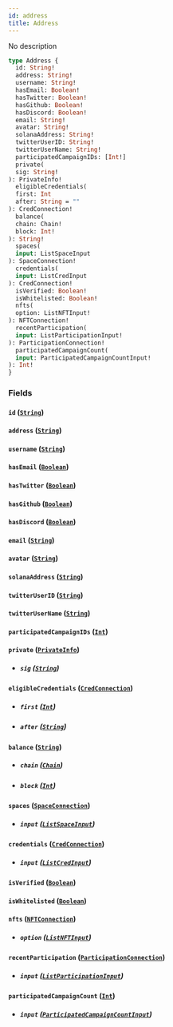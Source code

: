 ```yaml
---
id: address
title: Address
---
```



No description

```graphql
type Address {
  id: String!
  address: String!
  username: String!
  hasEmail: Boolean!
  hasTwitter: Boolean!
  hasGithub: Boolean!
  hasDiscord: Boolean!
  email: String!
  avatar: String!
  solanaAddress: String!
  twitterUserID: String!
  twitterUserName: String!
  participatedCampaignIDs: [Int!]
  private(
  sig: String!
): PrivateInfo!
  eligibleCredentials(
  first: Int
  after: String = ""
): CredConnection!
  balance(
  chain: Chain!
  block: Int!
): String!
  spaces(
  input: ListSpaceInput
): SpaceConnection!
  credentials(
  input: ListCredInput
): CredConnection!
  isVerified: Boolean!
  isWhitelisted: Boolean!
  nfts(
  option: ListNFTInput!
): NFTConnection!
  recentParticipation(
  input: ListParticipationInput!
): ParticipationConnection!
  participatedCampaignCount(
  input: ParticipatedCampaignCountInput!
): Int!
}
```


### Fields

#### `id` ([`String`](../../references/scalars/string))




#### `address` ([`String`](../../references/scalars/string))




#### `username` ([`String`](../../references/scalars/string))




#### `hasEmail` ([`Boolean`](../../references/scalars/boolean))




#### `hasTwitter` ([`Boolean`](../../references/scalars/boolean))




#### `hasGithub` ([`Boolean`](../../references/scalars/boolean))




#### `hasDiscord` ([`Boolean`](../../references/scalars/boolean))




#### `email` ([`String`](../../references/scalars/string))




#### `avatar` ([`String`](../../references/scalars/string))




#### `solanaAddress` ([`String`](../../references/scalars/string))




#### `twitterUserID` ([`String`](../../references/scalars/string))




#### `twitterUserName` ([`String`](../../references/scalars/string))




#### `participatedCampaignIDs` ([`Int`](../../references/scalars/int))




#### `private` ([`PrivateInfo`](../../references/objects/private-info))


- ##### `sig` ([`String`](../../references/scalars/string))




#### `eligibleCredentials` ([`CredConnection`](../../references/objects/cred-connection))


- ##### `first` ([`Int`](../../references/scalars/int))




- ##### `after` ([`String`](../../references/scalars/string))




#### `balance` ([`String`](../../references/scalars/string))


- ##### `chain` ([`Chain`](../../references/enums/chain))




- ##### `block` ([`Int`](../../references/scalars/int))




#### `spaces` ([`SpaceConnection`](../../references/objects/space-connection))


- ##### `input` ([`ListSpaceInput`](../../references/inputs/list-space-input))




#### `credentials` ([`CredConnection`](../../references/objects/cred-connection))


- ##### `input` ([`ListCredInput`](../../references/inputs/list-cred-input))




#### `isVerified` ([`Boolean`](../../references/scalars/boolean))




#### `isWhitelisted` ([`Boolean`](../../references/scalars/boolean))




#### `nfts` ([`NFTConnection`](../../references/objects/nftconnection))


- ##### `option` ([`ListNFTInput`](../../references/inputs/list-nftinput))




#### `recentParticipation` ([`ParticipationConnection`](../../references/objects/participation-connection))


- ##### `input` ([`ListParticipationInput`](../../references/inputs/list-participation-input))




#### `participatedCampaignCount` ([`Int`](../../references/scalars/int))


- ##### `input` ([`ParticipatedCampaignCountInput`](../../references/inputs/participated-campaign-count-input))






